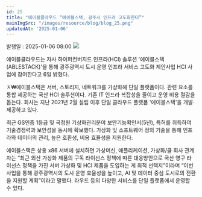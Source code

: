 ```yaml
---
id: 25
title: "에이블클라우드 “에이블스택, 광주시 인프라 고도화한다”"
mainImgSrc: "/images/resource/blog/blog_25.png"
updatedAt: '2025-01-06'
---
```



<Title>에이블클라우드 “에이블스택, 광주시 인프라 고도화한다”</Title>
<IssueDate>발행일 : 2025-01-06 08:00</IssueDate>

<ImageWrapper>
  <img src='/images/resource/blog/blog_25.png' className="m-auto" />
</ImageWrapper>

에이블클라우드는 자사 하이퍼컨버지드 인프라(HCI) 솔루션 '에이블스택(ABLESTACK)'을 통해 광주광역시 도시 운영 인프라 서비스 고도화 제안사업 HCI 사업에 참여한다고 6일 밝혔다.

ㅈ₩에이블스택은 서버, 스토리지, 네트워크를 가상화해 단일 플랫폼이다. 관련 요소를 통합 제공하는 국산 HCI 솔루션이다. 기존 IT 인프라 복잡성을 줄이고 운영 비용 절감을 돕는다. 회사는 지난 2021년 2월 설립 이후 단일 클라우드 플랫폼 '에이블스택'을 개발·제공하고 있다.

최근 GS인증 1등급 및 국정원 기상화관리분야 보안기능확인서(5년), 특허를 취득하여 기술경쟁력과 보안성을 동시에 확보했다. 가상화 및 소프트웨어 정의 기술을 통해 인프라와 데이터의 관리, 높은 호환성, 비용 효율성을 지원한다.

에이블스택은 상용 x86 서버에 설치하면 가상머신, 애플리케이션, 가상화/클
회사 관계자는 “최근 외산 가상화 제품의 구독 라이선스 정책에 따른 대응방안으로 국산 영구 라이선스 정책을 가진 서버 가상화 및 HCI 제품을 도입하는 게 최적 선택지”이라며 “이번 사업을 통해 광주광역시의 도시 운영 효율성을 높이고, AI 및 데이터 중심 도시로의 전환을 지원할 계획”이라고 말했다.
라우드 등의 다양한 서비스를 단일 플랫폼에서 운영할 수 있다.
